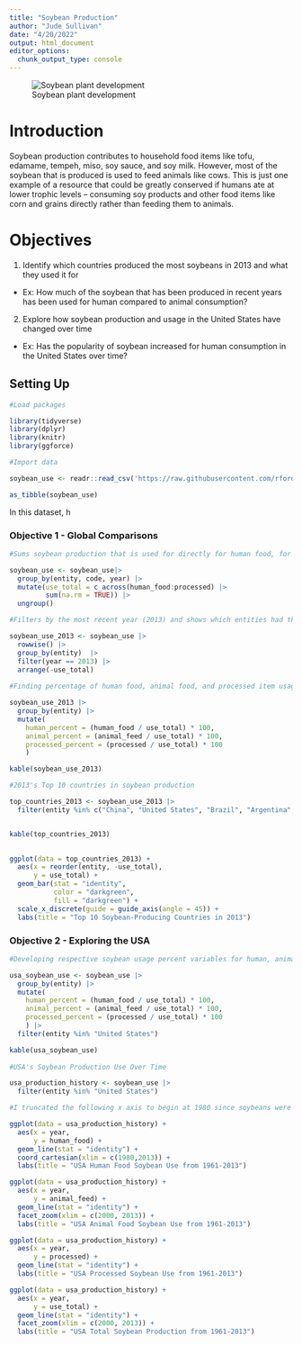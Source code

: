 ```yaml
---
title: "Soybean Production"
author: "Jude Sullivan"
date: "4/20/2022"
output: html_document
editor_options: 
  chunk_output_type: console
---
```

![Soybean plant development](images/soybean_development.jpg)


# Introduction

Soybean production contributes to household food items like tofu, edamame, tempeh, miso, soy sauce, and soy milk. However, most of the soybean that is produced is used to feed animals like cows. This is just one example of a resource that could be greatly conserved if humans ate at lower trophic levels -- consuming soy products and other food items like corn and grains directly rather than feeding them to animals. 



# Objectives

1. Identify which countries produced the most soybeans in 2013 and what they used it for

+ Ex: How much of the soybean that has been produced in recent years has been used for human compared to animal consumption? 

2. Explore how soybean production and usage in the United States have changed over time

+ Ex: Has the popularity of soybean increased for human consumption in the United States over time?



## Setting Up

```r
#Load packages

library(tidyverse)
library(dplyr)
library(knitr)
library(ggforce)
```


```r
#Import data

soybean_use <- readr::read_csv('https://raw.githubusercontent.com/rfordatascience/tidytuesday/master/data/2021/2021-04-06/soybean_use.csv')

as_tibble(soybean_use)
```

In this dataset, h

### Objective 1 - Global Comparisons


```r
#Sums soybean production that is used for directly for human food, for animal food, and that is processed into other items like vegetable oil and biofuel

soybean_use <- soybean_use|> 
  group_by(entity, code, year) |> 
  mutate(use_total = c_across(human_food:processed) |> 
         sum(na.rm = TRUE)) |> 
  ungroup()

#Filters by the most recent year (2013) and shows which entities had the greatest combined soybean production

soybean_use_2013 <- soybean_use |> 
  rowwise() |> 
  group_by(entity)  |>
  filter(year == 2013) |> 
  arrange(-use_total) 
 
#Finding percentage of human food, animal food, and processed item usage from the total

soybean_use_2013 |> 
  group_by(entity) |> 
  mutate(
    human_percent = (human_food / use_total) * 100,
    animal_percent = (animal_feed / use_total) * 100,
    processed_percent = (processed / use_total) * 100
    )

kable(soybean_use_2013)

#2013's Top 10 countries in soybean production 

top_countries_2013 <- soybean_use_2013 |> 
  filter(entity %in% c("China", "United States", "Brazil", "Argentina", "India", "Germany", "Mexico", "Spain", "Paraguay", "Japan")) 


kable(top_countries_2013)
  

ggplot(data = top_countries_2013) +
  aes(x = reorder(entity, -use_total),
      y = use_total) +
  geom_bar(stat = "identity",
           color = "darkgreen",
           fill = "darkgreen") +
  scale_x_discrete(guide = guide_axis(angle = 45)) +
  labs(title = "Top 10 Soybean-Producing Countries in 2013")


```



### Objective 2 - Exploring the USA


```r
#Developing respective soybean usage percent variables for human, animal, and processed products

usa_soybean_use <- soybean_use |> 
  group_by(entity) |> 
  mutate(
    human_percent = (human_food / use_total) * 100,
    animal_percent = (animal_feed / use_total) * 100,
    processed_percent = (processed / use_total) * 100
    ) |> 
  filter(entity %in% "United States") 

kable(usa_soybean_use)
  
#USA's Soybean Production Use Over Time

usa_production_history <- soybean_use |> 
  filter(entity %in% "United States")

#I truncated the following x axis to begin at 1980 since soybeans were not used for human food until 1983

ggplot(data = usa_production_history) +
  aes(x = year,
      y = human_food) +
  geom_line(stat = "identity") +
  coord_cartesian(xlim = c(1980,2013)) +
  labs(title = "USA Human Food Soybean Use from 1961-2013")

ggplot(data = usa_production_history) +
  aes(x = year,
      y = animal_feed) +
  geom_line(stat = "identity") +
  facet_zoom(xlim = c(2000, 2013)) +
  labs(title = "USA Animal Food Soybean Use from 1961-2013")

ggplot(data = usa_production_history) +
  aes(x = year,
      y = processed) +
  geom_line(stat = "identity") +
  labs(title = "USA Processed Soybean Use from 1961-2013")

ggplot(data = usa_production_history) +
  aes(x = year,
      y = use_total) +
  geom_line(stat = "identity") +
  facet_zoom(xlim = c(2000, 2013)) +
  labs(title = "USA Total Soybean Production from 1961-2013")

```

